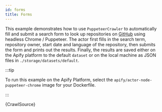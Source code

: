 ```yaml
---
id: forms
title: Forms
---
```



This example demonstrates how to use <CrawleeApiLink to="puppeteer-crawler/class/PuppeteerCrawler">`PuppeteerCrawler`</CrawleeApiLink> to
automatically fill and submit a search form to look up repositories on [GitHub](https://github.com) using headless Chrome / Puppeteer.
The actor first fills in the search term, repository owner, start date and language of the repository, then submits the form
and prints out the results. Finally, the results are saved either on the Apify platform to the
default <ApiLink to="apify/class/Dataset">`dataset`</ApiLink> or on the local machine as JSON files in `./storage/datasets/default`.

:::tip

To run this example on the Apify Platform, select the `apify/actor-node-puppeteer-chrome` image for your Dockerfile.

:::

<CodeBlock className="language-js">{CrawlSource}</CodeBlock>

